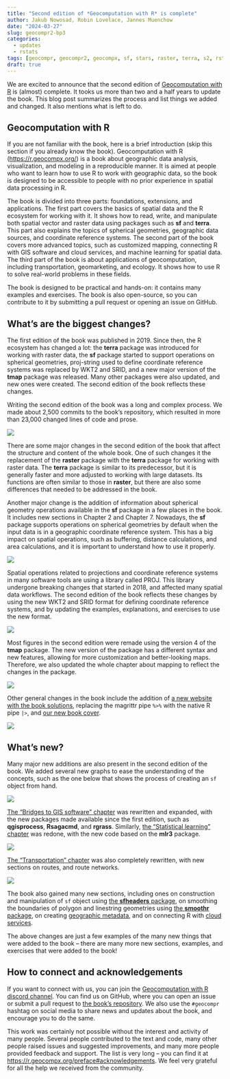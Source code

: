 ```yaml
---
title: "Second edition of *Geocomputation with R* is complete"
author: Jakub Nowosad, Robin Lovelace, Jannes Muenchow
date: "2024-03-27"
slug: geocompr2-bp3
categories:
  - updates
  - rstats
tags: [geocompr, geocompr2, geocompx, sf, stars, raster, terra, s2, rstats]
draft: true
---
```


We are excited to announce that the second edition of [Geocomputation with R](https://r.geocompx.org/) is (almost) complete.
It tooks us more than two and a half years to update the book.
This blog post summarizes the process and list things we added and changed.
It also mentions what is left to do.

## Geocomputation with R

If you are not familiar with the book, here is a brief introduction (skip this section if you already know the book).
Geocomputation with R (<https://r.geocompx.org/>) is a book about geographic data analysis, visualization, and modeling in a reproducible manner.
It is aimed at people who want to learn how to use R to work with geographic data, so the book is designed to be accessible to people with no prior experience in spatial data processing in R.

The book is divided into three parts: foundations, extensions, and applications.
The first part covers the basics of spatial data and the R ecosystem for working with it.
It shows how to read, write, and manipulate both spatial vector and raster data using packages such as **sf** and **terra**.
This part also explains the topics of spherical geometries, geographic data sources, and coordinate reference systems.
The second part of the book covers more advanced topics, such as customized mapping, connecting R with GIS software and cloud services, and machine learning for spatial data.
The third part of the book is about applications of geocomputation, including transportation, geomarketing, and ecology.
It shows how to use R to solve real-world problems in these fields.

The book is designed to be practical and hands-on: it contains many examples and exercises.
The book is also open-source, so you can contribute to it by submitting a pull request or opening an issue on GitHub.

## What's are the biggest changes?

The first edition of the book was published in 2019.
Since then, the R ecosystem has changed a lot: the **terra** package was introduced for working with raster data, the **sf** package started to support operations on spherical geometries, proj-string used to define coordinate reference systems was replaced by WKT2 and SRID, and a new major version of the **tmap** package was released.
Many other packages were also updated, and new ones were created.
The second edition of the book reflects these changes.

Writing the second edition of the book was a long and complex process.
We made about 2,500 commits to the book's repository, which resulted in more than 23,000 changed lines of code and prose.

![](changedfiles.png)

There are some major changes in the second edition of the book that affect the structure and content of the whole book.
One of such changes it the replacement of the **raster** package with the **terra** package for working with raster data.
The **terra** package is similar to its predecessor, but it is generally faster and more adjusted to working with large datasets.
Its functions are often similar to those in **raster**, but there are also some differences that needed to be addressed in the book.
<!-- terra/stars R packages for working with raster data -->

Another major change is the addition of information about spherical geometry operations available in the **sf** package in a few places in the book.
It includes new sections in Chapter 2 and Chapter 7.
Nowadays, the **sf** package supports operations on spherical geometries by default when the input data is in a geographic coordinate reference system.
This has a big impact on spatial operations, such as buffering, distance calculations, and area calculations, and it is important to understand how to use it properly.

![](07-s2geos.png)

Spatial operations related to projections and coordinate reference systems in many software tools are using a library called PROJ.
This library undergone breaking changes that started in 2018, and affected many spatial data workflows.
The second edition of the book reflects these changes by using the new WKT2 and SRID format for defining coordinate reference systems, and by updating the examples, explanations, and exercises to use the new format.
<!-- https://r.geocompx.org/reproj-geo-data -->

![](crs-buf-1.png)

Most figures in the second edition were remade using the version 4 of the **tmap** package.
The new version of the package has a different syntax and new features, allowing for more customization and better-looking maps.
Therefore, we also updated the whole chapter about mapping to reflect the changes in the package.

![](concat-1.png)

Other general changes in the book include the addition of [a new website with the book solutions](/post/2022/geocompr-solutions/), replacing the magrittr pipe `%>%` with the native R pipe `|>`, and [our new book cover](/post/2024/cover-competition-results/).

![](cover_un_boundaries.png)

## What's new?

Many major new additions are also present in the second edition of the book.
We added several new graphs to ease the understanding of the concepts, such as the one below that shows the process of creating an `sf` object from hand.

![](02-sfdiagram.png)

[The "Bridges to GIS software" chapter](https://r.geocompx.org/gis) was rewritten and expanded, with the new packages made available since the first edition, such as **qgisprocess**, **Rsagacmd**, and **rgrass**.
Similarly, [the "Statistical learning" chapter](https://r.geocompx.org/spatial-cv) was redone, with the new code based on the **mlr3** package.

![](12_partitioning.png)

[The "Transportation" chapter](https://r.geocompx.org/transport) was also completely rewritten, with new sections on routes, and route networks.

![](wayssln-1.png)

The book also gained many new sections, including ones on construction and manipulation of `sf` object using [the **sfheaders** package](https://r.geocompx.org/spatial-class#sfheaders), on smoothing the boundaries of polygon and linestring geometries using [the **smoothr** package](https://r.geocompx.org/geometry-operations#simplification), on creating [geographic metadata](https://r.geocompx.org/read-write#geographic-metadata),  and on connecting R with [cloud services](https://r.geocompx.org/gis#cloud).

The above changes are just a few examples of the many new things that were added to the book -- there are many more new sections, examples, and exercises that were added to the book!
<!-- New chapter on raster-vector interactions split out from Chapter 5-->
<!-- https://r.geocompx.org/reproj-geo-data#mapproj -->
<!-- reorder of Geographic data I/O, COG, vsicurl, new Geographic data packages (examples), Geographic metadata, Geographic web services (thanks)  -->
<!-- new conclusions -->
<!-- tons of small changes -->

<!-- ## What's next? -->
<!-- add this part when we know the publication date -->
<!-- final changes, proofreading, and publication -->

## How to connect and acknowledgements

If you want to connect with us, you can join the [Geocomputation with R discord channel](https://discord.gg/Te3gWeDwmf).
You can find us on GitHub, where you can open an issue or submit a pull request to [the book's repository](https://github.com/geocompx/geocompr/issues).
We also use the `#geocompr` hashtag on social media to share news and updates about the book, and encourage you to do the same.

This work was certainly not possible without the interest and activity of many people.
Several people contributed to the text and code, many other people raised issues and suggested improvements, and many more people provided feedback and support.
The list is very long -- you can find it at <https://r.geocompx.org/preface#acknowledgements>.
We feel very grateful for all the help we received from the community.

<!-- update readme -->

